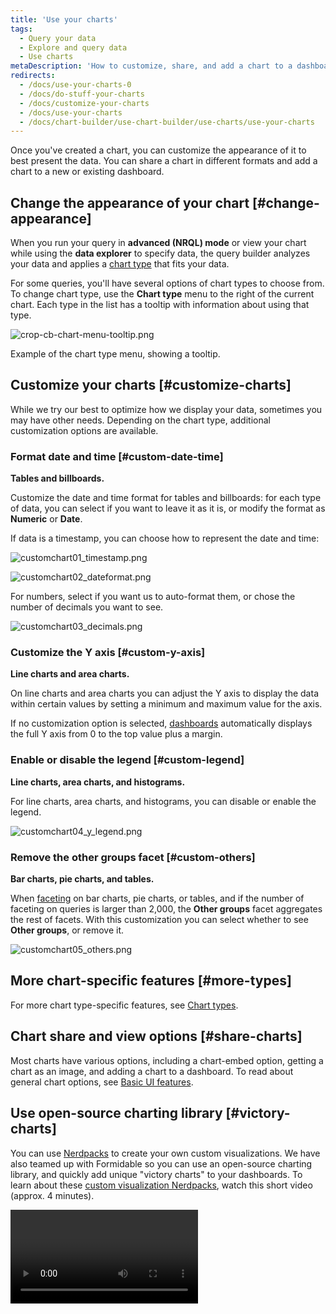 ```yaml
---
title: 'Use your charts'
tags:
  - Query your data
  - Explore and query data
  - Use charts
metaDescription: 'How to customize, share, and add a chart to a dashboard in New Relic'
redirects:
  - /docs/use-your-charts-0
  - /docs/do-stuff-your-charts
  - /docs/customize-your-charts
  - /docs/use-your-charts
  - /docs/chart-builder/use-chart-builder/use-charts/use-your-charts
---
```








Once you've created a chart, you can customize the appearance of it to best present the data. You can share a chart in different formats and add a chart to a new or existing dashboard.

## Change the appearance of your chart [#change-appearance]

When you run your query in **advanced (NRQL) mode** or view your chart while using the **data explorer** to specify data, the query builder analyzes your data and applies a [chart type](/docs/insights/use-insights-ui/manage-dashboards/insights-chart-types) that fits your data.

For some queries, you'll have several options of chart types to choose from. To change chart type, use the **Chart type** menu to the right of the current chart. Each type in the list has a tooltip with information about using that type.

<img
  title="crop-cb-chart-menu-tooltip.png"
  alt="crop-cb-chart-menu-tooltip.png"
  src={queriesnrqlChartTooltip}
/>

<figcaption>
  Example of the chart type menu, showing a tooltip.
</figcaption>

## Customize your charts [#customize-charts]

While we try our best to optimize how we display your data, sometimes you may have other needs. Depending on the chart type, additional customization options are available.

### Format date and time [#custom-date-time]

**Tables and billboards.**

Customize the date and time format for tables and billboards: for each type of data, you can select if you want to leave it as it is, or modify the format as **Numeric** or **Date**.

If data is a timestamp, you can choose how to represent the date and time:

<img
  title="customchart01_timestamp.png"
  alt="customchart01_timestamp.png"
  src={queriesnrqlCustomChartTimestamp}
/>

<img
  title="customchart02_dateformat.png"
  alt="customchart02_dateformat.png"
  src={queriesnrqlCustomChartDateFormat}
/>

For numbers, select if you want us to auto-format them, or chose the number of decimals you want to see.

<img
  title="customchart03_decimals.png"
  alt="customchart03_decimals.png"
  src={queriesnrqlCustomChartDecimals}
/>

### Customize the Y axis [#custom-y-axis]

**Line charts and area charts.**

On line charts and area charts you can adjust the Y axis to display the data within certain values by setting a minimum and maximum value for the axis.

If no customization option is selected, [dashboards](/docs/query-your-data/explore-query-data/dashboards/introduction-dashboards) automatically displays the full Y axis from 0 to the top value plus a margin.

### Enable or disable the legend [#custom-legend]

**Line charts, area charts, and histograms.**

For line charts, area charts, and histograms, you can disable or enable the legend.

<img
  title="customchart04_y_legend.png"
  alt="customchart04_y_legend.png"
  src={queriesnrqlCustomChartLegend}
/>

### Remove the other groups facet [#custom-others]

**Bar charts, pie charts, and tables.**

When [faceting](/docs/query-your-data/explore-query-data/dashboards/filter-new-relic-one-dashboards-facets) on bar charts, pie charts, or tables, and if the number of faceting on queries is larger than 2,000, the **Other groups** facet aggregates the rest of facets. With this customization you can select whether to see **Other groups**, or remove it.

<img
  title="customchart05_others.png"
  alt="customchart05_others.png"
  src={queriesnrqlCustomChartOthers}
/>

## More chart-specific features [#more-types]

For more chart type-specific features, see [Chart types](/docs/insights/use-insights-ui/manage-dashboards/chart-types/).

## Chart share and view options [#share-charts]

Most charts have various options, including a chart-embed option, getting a chart as an image, and adding a chart to a dashboard. To read about general chart options, see [Basic UI features](/docs/new-relic-one/use-new-relic-one/get-started/new-relic-one-core-ui-components).

## Use open-source charting library [#victory-charts]

You can use [Nerdpacks](https://developer.newrelic.com/explore-docs/custom-viz/) to create your own custom visualizations. We have also teamed up with Formidable so you can use an open-source charting library, and quickly add unique "victory charts" to your dashboards. To learn about these [custom visualization Nerdpacks](https://developer.newrelic.com/build-apps/customize-nerdpack/), watch this short video (approx. 4 minutes).

<Video
  id="WgHPo1lyf0Q"
  type="youtube"
/>
